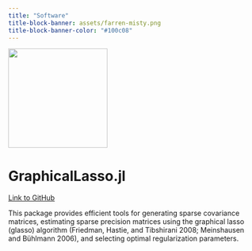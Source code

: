 ```yaml
---
title: "Software"
title-block-banner: assets/farren-misty.png
title-block-banner-color: "#100c08"
---
```


<style>

z-index: 100;

#title-block-header {
  margin-block-end: -25rem;
  position: relative;
  margin-top: 1px;
  height: 800px;
}

.quarto-title-banner {
  margin-block-end: 1rem;
  position: relative;
  margin-top: -10px;
  height: 85%;
}

</style>


![](assets/glassoimg.png){width=200}

# GraphicalLasso.jl

[Link to GitHub](https://github.com/ivanuricardo/GraphicalLasso.jl)

This package provides efficient tools for generating sparse covariance matrices, estimating sparse precision matrices using the graphical lasso (glasso) algorithm (Friedman, Hastie, and Tibshirani 2008; Meinshausen and Bühlmann 2006), and selecting optimal regularization parameters.

 

